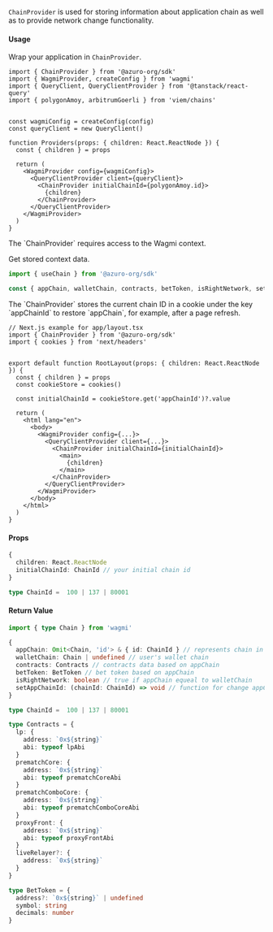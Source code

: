 
`ChainProvider` is used for storing information about application chain as well as to provide network change functionality.

#### Usage

Wrap your application in `ChainProvider`.

```tsx {1, 16, 18}
import { ChainProvider } from '@azuro-org/sdk'
import { WagmiProvider, createConfig } from 'wagmi'
import { QueryClient, QueryClientProvider } from '@tanstack/react-query'
import { polygonAmoy, arbitrumGoerli } from 'viem/chains'


const wagmiConfig = createConfig(config)
const queryClient = new QueryClient() 

function Providers(props: { children: React.ReactNode }) {
  const { children } = props

  return (
    <WagmiProvider config={wagmiConfig}>
      <QueryClientProvider client={queryClient}> 
        <ChainProvider initialChainId={polygonAmoy.id}>
          {children}
        </ChainProvider>
      </QueryClientProvider>
    </WagmiProvider>
  )
}
```

<Callout type="warning">
  The `ChainProvider` requires access to the Wagmi context.
</Callout>

Get stored context data.

```ts
import { useChain } from '@azuro-org/sdk'

const { appChain, walletChain, contracts, betToken, isRightNetwork, setAppChainId } = useChain()
```

<Callout type="info">
The `ChainProvider` stores the current chain ID in a cookie under the key `appChainId` to restore `appChain`, for example, after a page refresh.

```tsx {10, 17}
// Next.js example for app/layout.tsx
import { ChainProvider } from '@azuro-org/sdk'
import { cookies } from 'next/headers'


export default function RootLayout(props: { children: React.ReactNode }) {
  const { children } = props
  const cookieStore = cookies()

  const initialChainId = cookieStore.get('appChainId')?.value

  return (
    <html lang="en">
      <body>
        <WagmiProvider config={...}>
          <QueryClientProvider client={...}> 
            <ChainProvider initialChainId={initialChainId}>
              <main>
                {children}
              </main>
            </ChainProvider>
          </QueryClientProvider>
        </WagmiProvider>
      </body>
    </html>
  )
}
```
</Callout>

#### Props

```ts
{
  children: React.ReactNode
  initialChainId: ChainId // your initial chain id
}
```

```ts
type ChainId =  100 | 137 | 80001
```

#### Return Value

```ts
import { type Chain } from 'wagmi'

{
  appChain: Omit<Chain, 'id'> & { id: ChainId } // represents chain in whitch your application sends requests and receives data
  walletChain: Chain | undefined // user's wallet chain
  contracts: Contracts // contracts data based on appChain
  betToken: BetToken // bet token based on appChain
  isRightNetwork: boolean // true if appChain equeal to walletChain
  setAppChainId: (chainId: ChainId) => void // function for change appChain
}
```

```ts
type ChainId =  100 | 137 | 80001

type Contracts = {
  lp: {
    address: `0x${string}`
    abi: typeof lpAbi
  }
  prematchCore: {
    address: `0x${string}`
    abi: typeof prematchCoreAbi
  }
  prematchComboCore: {
    address: `0x${string}`
    abi: typeof prematchComboCoreAbi
  }
  proxyFront: {
    address: `0x${string}`
    abi: typeof proxyFrontAbi
  }
  liveRelayer?: {
    address: `0x${string}`
  }
}

type BetToken = {
  address?: `0x${string}` | undefined
  symbol: string
  decimals: number
}
```
